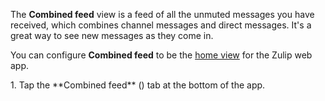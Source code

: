 



The **Combined feed** view is a feed of all the unmuted messages you have
received, which combines channel messages and direct messages. It's a great way
to see new messages as they come in.

You can configure **Combined feed** to be the [home
view](/help/configure-home-view) for the Zulip web app.

<Tabs>
  <TabItem label="Desktop/Web">
    <FlattenedSteps>
      <GoToCombinedFeed />
    </FlattenedSteps>
  </TabItem>

  <TabItem label="Mobile">
    <Steps>
      1. Tap the **Combined feed**
         (<AllMessagesIcon />)
         tab at the bottom of the app.
    </Steps>
  </TabItem>
</Tabs>
